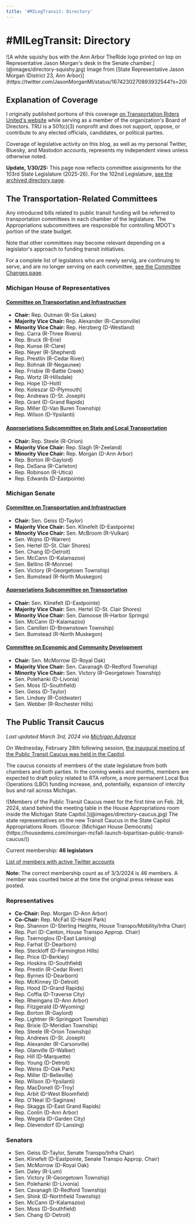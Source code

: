 ```yaml
---
title: '#MILegTransit: Directory'
---
```



# #MILegTransit: Directory

<CaptionedElement>
    <span>![A white squishy bus with the Ann Arbor TheRide logo printed on top on Representative Jason Morgan's desk in the Senate chamber.](@images/directory-squishy.jpg)</span>
    <span slot="caption">Image from [State Representative Jason Morgan (District 23, Ann Arbor)](https://twitter.com/JasonMorganMI/status/1674230270893932544?s=20)</span>
</CaptionedElement>

## Explanation of Coverage

I originally published portions of this coverage [on Transportation Riders United's website](https://www.detroittransit.org/michigan-legislature-transit-watch/) while serving as a member of the organization's Board of Directors. TRU is a 501(c)(3) nonprofit and does not support, oppose, or contribute to any elected officials, candidates, or political parties.

Coverage of legislative activity on this blog, as well as my personal Twitter, Bluesky, and Mastodon accounts, represents my independent views unless otherwise noted.

<Tweet id="1618101440429576192" />

<b>Update, 1/30/25:</b> This page now reflects committee assignments for the 103rd State Legislature (2025-26). For the 102nd Legislature, [see the archived directory page](https://coreyrowe.me/topics/legislative-updates/102nd_directory).

## The Transportation-Related Committees

Any introduced bills related to public transit funding will be referred to transportation committees in each chamber of the legislature. The Appropriations subcommittees are responsible for controlling MDOT's portion of the state budget.

Note that other committees may become relevant depending on a legislator's approach to funding transit initiatives.

For a complete list of legislators who are newly servig, are continuing to serve, and are no longer serving on each committee, [see the Committee Changes page](https://coreyrowe.me/topics/legislative-updates/103rd_committee_changes).

### Michigan House of Representatives

#### [Committee on Transportation and Infrastructure](https://www.house.mi.gov/Committee/HTRAN)

- **Chair:** Rep. Outman (R-Six Lakes)
- **Majority Vice Chair:** Rep. Alexander (R-Carsonville)
- **Minority Vice Chair:** Rep. Herzberg (D-Westland)
- Rep. Carra (R-Three Rivers)
- Rep. Bruck (R-Erie)
- Rep. Kunse (R-Clare)
- Rep. Neyer (R-Shepherd)
- Rep. Prestlin (R-Cedar River)
- Rep. Bohnak (R-Negaunee)
- Rep. Frisbie (R-Battle Creek)
- Rep. Wortz (R-Hillsdale)
- Rep. Hope (D-Holt)
- Rep. Koleszar (D-Plymouth)
- Rep. Andrews (D-St. Joseph)
- Rep. Grant (D-Grand Rapids)
- Rep. Miller (D-Van Buren Township)
- Rep. Wilson (D-Ypsilanti)

#### [Appropriations Subcommittee on State and Local Transportation](https://www.house.mi.gov/Committee/SLTR)

- **Chair:** Rep. Steele (R-Orion)
- **Majority Vice Chair:** Rep. Slagh (R-Zeeland)
- **Minority Vice Chair:** Rep. Morgan (D-Ann Arbor)
- Rep. Borton (R-Gaylord)
- Rep. DeSana (R-Carleton)
- Rep. Robinson (R-Utica)
- Rep. Edwards (D-Eastpointe)

### Michigan Senate

#### [Committee on Transportation and Infrastructure](https://senate.michigan.gov/committees/2025-2026/transportation-and-infrastructure/)

- **Chair:** Sen. Geiss (D-Taylor)
- **Majority Vice Chair:** Sen. Klinefelt (D-Eastpointe)
- **Minority Vice Chair:** Sen. McBroom (R-Vulkan)
- Sen. Wojno (D-Warren)
- Sen. Hertel (D-St. Clair Shores)
- Sen. Chang (D-Detroit)
- Sen. McCann (D-Kalamazoo)
- Sen. Bellino (R-Monroe)
- Sen. Victory (R-Georgetown Township)
- Sen. Bumstead (R-North Muskegon)

#### [Appropriations Subcommittee on Transportation](https://senate.michigan.gov/committees/2025-2026/appropriations-subcommittee-on-transportation/)

- **Chair:** Sen. Klinefelt (D-Eastpointe)
- **Majority Vice Chair:** Sen. Hertel (D-St. Clair Shores)
- **Minority Vice Chair:** Sen. Damoose (R-Harbor Springs)
- Sen. McCann (D-Kalamazoo)
- Sen. Camilleri (D-Brownstown Township)
- Sen. Bumstead (R-North Muskegon)

#### [Committee on Economic and Community Development](https://senate.michigan.gov/committees/2025-2026/economic-and-community-development/)
- **Chair:** Sen. McMorrow (D-Royal Oak)
- **Majority Vice Chair:** Sen. Cavanagh (D-Redford Township)
- **Minority Vice Chair:** Sen. Victory (R-Georgetown Township)
- Sen. Polehanki (D-Livonia)
- Sen. Moss (D-Southfield)
- Sen. Geiss (D-Taylor)
- Sen. Lindsey (R-Coldwater)
- Sen. Webber (R-Rochester Hills)

## The Public Transit Caucus

*Last updated March 3rd, 2024 via [Michigan Advance](https://michiganadvance.com/2024/02/29/bipartisan-bicameral-public-transit-caucus-holds-inaugural-meeting-amid-concern-over-funding/)*

On Wednesday, February 28th following session, [the inaugural meeting of the Public Transit Caucus was held in the Capitol](https://housedems.com/morgan-mcfall-launch-bipartisan-public-transit-caucus/).

The caucus consists of members of the state legislature from both chambers and both parties. In the coming weeks and months, members are expected to draft policy related to RTA reform, a more permanent Local Bus Operations (LBO) funding increase, and, potentially, expansion of intercity bus and rail across Michigan.

<CaptionedElement>
    <span>![Members of the Public Transit Caucus meet for the first time on Feb. 28, 2024, stand behind the meeting table in the House Appropriations room inside the Michigan State Capitol.](@images/directory-caucus.jpg)</span>
    <span slot="caption">The state representatives on the new Transit Caucus in the State Capitol Appropriations Room. (Source: [Michigan House Democrats](https://housedems.com/morgan-mcfall-launch-bipartisan-public-transit-caucus/))</span>
</CaptionedElement>

Current membership: **46 legislators**

[List of members with active Twitter accounts](https://twitter.com/i/lists/1764430350577533356)

**Note:** The correct membership count as of 3/3/2024 is 46 members. A member was counted twice at the time the original press release was posted.

### Representatives

- **Co-Chair:** Rep. Morgan (D-Ann Arbor)
- **Co-Chair:** Rep. McFall (D-Hazel Park)
- Rep. Shannon (D-Sterling Heights, House Transpo/Mobility/Infra Chair)
- Rep. Puri (D-Canton, House Transpo Approp. Chair)
- Rep. Tsernoglou (D-East Lansing)
- Rep. Farhat (D-Dearborn)
- Rep. Steckloff (D-Farmington Hills)
- Rep. Price (D-Berkley)
- Rep. Hoskins (D-Southfield)
- Rep. Prestin (R-Cedar River)
- Rep. Byrnes (D-Dearborn)
- Rep. McKinney (D-Detroit)
- Rep. Hood (D-Grand Rapids)
- Rep. Coffia (D-Traverse City)
- Rep. Rheingans (D-Ann Arbor)
- Rep. Fitzgerald (D-Wyoming)
- Rep. Borton (R-Gaylord)
- Rep. Lightner (R-Springport Township)
- Rep. Brixie (D-Meridian Township)
- Rep. Steele (R-Orion Township)
- Rep. Andrews (D-St. Joseph)
- Rep. Alexander (R-Carsonville)
- Rep. Glanville (D-Walker)
- Rep. Hill (D-Marquette)
- Rep. Young (D-Detroit)
- Rep. Weiss (D-Oak Park)
- Rep. Miller (D-Belleville)
- Rep. Wilson (D-Ypsilanti)
- Rep. MacDonell (D-Troy)
- Rep. Arbit (D-West Bloomfield)
- Rep. O'Neal (D-Saginaw)
- Rep. Skaggs (D-East Grand Rapids)
- Rep. Conlin (D-Ann Arbor)
- Rep. Wegela (D-Garden City)
- Rep. Dievendorf (D-Lansing)

### Senators

- Sen. Geiss (D-Taylor, Senate Transpo/Infra Chair)
- Sen. Klinefelt (D-Eastpointe, Senate Transpo Approp. Chair)
- Sen. McMorrow (D-Royal Oak)
- Sen. Daley (R-Lum)
- Sen. Victory (R-Georgetown Township)
- Sen. Polehanki (D-Livonia)
- Sen. Cavanagh (D-Redford Township)
- Sen. Shink (D-Northfield Township)
- Sen. McCann (D-Kalamazoo)
- Sen. Moss (D-Southfield)
- Sen. Chang (D-Detroit)
